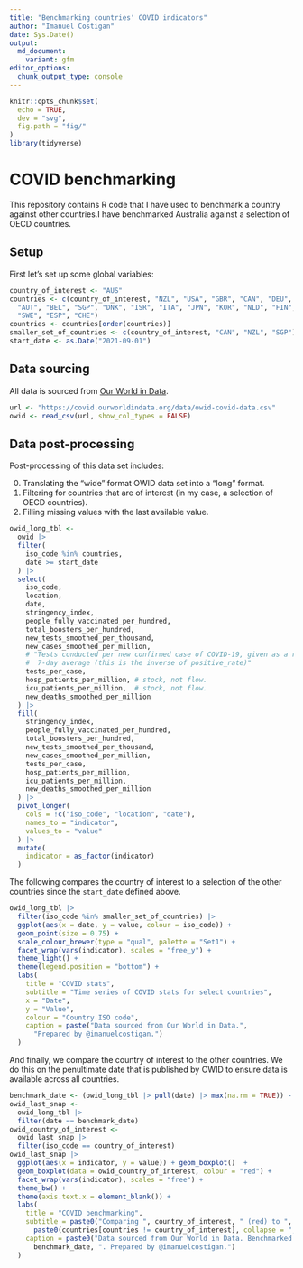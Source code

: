 ```yaml
---
title: "Benchmarking countries' COVID indicators"
author: "Imanuel Costigan"
date: Sys.Date()
output:
  md_document:
    variant: gfm
editor_options: 
  chunk_output_type: console
---
```


```r
knitr::opts_chunk$set(
  echo = TRUE, 
  dev = "svg",
  fig.path = "fig/"
)
library(tidyverse)
```

# COVID benchmarking

This repository contains R code that I have used to benchmark a country against
other countries.I have benchmarked Australia against a selection of OECD 
countries.

## Setup

First let's set up some global variables:

```r
country_of_interest <- "AUS"
countries <- c(country_of_interest, "NZL", "USA", "GBR", "CAN", "DEU", "FRA", 
  "AUT", "BEL", "SGP", "DNK", "ISR", "ITA", "JPN", "KOR", "NLD", "FIN", "NOR", 
  "SWE", "ESP", "CHE")
countries <- countries[order(countries)]
smaller_set_of_countries <- c(country_of_interest, "CAN", "NZL", "SGP")
start_date <- as.Date("2021-09-01")
```

## Data sourcing 

All data is sourced from [Our World in Data](https://github.com/owid/covid-19-data/tree/master/public/data).

```r
url <- "https://covid.ourworldindata.org/data/owid-covid-data.csv"
owid <- read_csv(url, show_col_types = FALSE)
```

## Data post-processing

Post-processing of this data set includes:

0. Translating the "wide" format OWID data set into a "long" format.
1. Filtering for countries that are of interest (in my case, a selection of OECD
   countries).
2. Filling missing values with the last available value.

```r
owid_long_tbl <-
  owid |>
  filter(
    iso_code %in% countries,
    date >= start_date
  ) |>
  select(
    iso_code,
    location,
    date,
    stringency_index,
    people_fully_vaccinated_per_hundred,
    total_boosters_per_hundred,
    new_tests_smoothed_per_thousand,
    new_cases_smoothed_per_million,
    # "Tests conducted per new confirmed case of COVID-19, given as a rolling
    #  7-day average (this is the inverse of positive_rate)"
    tests_per_case,
    hosp_patients_per_million, # stock, not flow.
    icu_patients_per_million,  # stock, not flow.
    new_deaths_smoothed_per_million
  ) |>
  fill(
    stringency_index,
    people_fully_vaccinated_per_hundred,
    total_boosters_per_hundred,
    new_tests_smoothed_per_thousand,
    new_cases_smoothed_per_million,
    tests_per_case,
    hosp_patients_per_million,
    icu_patients_per_million,
    new_deaths_smoothed_per_million
  ) |>
  pivot_longer(
    cols = !c("iso_code", "location", "date"),
    names_to = "indicator",
    values_to = "value"
  ) |>
  mutate(
    indicator = as_factor(indicator)
  )
```

The following compares the country of interest to a selection of the other 
countries since the `start_date` defined above.

```r
owid_long_tbl |> 
  filter(iso_code %in% smaller_set_of_countries) |>
  ggplot(aes(x = date, y = value, colour = iso_code)) +
  geom_point(size = 0.75) +
  scale_colour_brewer(type = "qual", palette = "Set1") +
  facet_wrap(vars(indicator), scales = "free_y") +
  theme_light() +
  theme(legend.position = "bottom") +
  labs(
    title = "COVID stats",
    subtitle = "Time series of COVID stats for select countries",
    x = "Date",
    y = "Value",
    colour = "Country ISO code",
    caption = paste("Data sourced from Our World in Data.", 
      "Prepared by @imanuelcostigan.")
  )
```

And finally, we compare the country of interest to the other countries. We do
this on the penultimate date that is published by OWID to ensure data is 
available across all countries.

```r
benchmark_date <- (owid_long_tbl |> pull(date) |> max(na.rm = TRUE)) - 1
owid_last_snap <-
  owid_long_tbl |>
  filter(date == benchmark_date)
owid_country_of_interest <- 
  owid_last_snap |>
  filter(iso_code == country_of_interest)
owid_last_snap |>
  ggplot(aes(x = indicator, y = value)) + geom_boxplot()  +
  geom_boxplot(data = owid_country_of_interest, colour = "red") +
  facet_wrap(vars(indicator), scales = "free") +
  theme_bw() +
  theme(axis.text.x = element_blank()) +
  labs(
    title = "COVID benchmarking",
    subtitle = paste0("Comparing ", country_of_interest, " (red) to ",
      paste0(countries[countries != country_of_interest], collapse = ", ")),
    caption = paste0("Data sourced from Our World in Data. Benchmarked for ",
      benchmark_date, ". Prepared by @imanuelcostigan.")
  )
```

